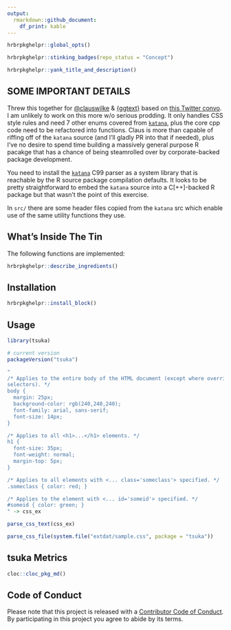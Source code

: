 ```yaml
---
output: 
  rmarkdown::github_document:
    df_print: kable
---
```

```r
hrbrpkghelpr::global_opts()
```

```r
hrbrpkghelpr::stinking_badges(repo_status = "Concept")
```

```r
hrbrpkghelpr::yank_title_and_description()
```

## SOME IMPORTANT DETAILS

Threw this together for [\@clauswilke](https://github.com/clauswilke) & [{ggtext}](https://github.com/clauswilke/ggtext) based on [this Twitter convo](https://twitter.com/hrbrmstr/status/1159920814801731586). I am unlikely to work on this more w/o serious prodding. It only handles CSS style rules and need 7 other enums covered from [`katana`](https://github.com/hackers-painters/katana-parser/blob/master/src/katana.h#L38-L48), plus the core cpp code need to be refactored into functions. Claus is more than capable of riffing off of the `katana` source (and I'll gladly PR into that if needed), plus I've no desire to spend time building a massively general purpose R pacakge that has a chance of being steamrolled over by corporate-backed package development.

You need to install the [`katana`](https://github.com/hackers-painters/katana-parser) C99 parser as a system library that is reachable by the R source package compilation defaults. It looks to be pretty straightforward to embed the `katana` source into a C[++]-backed R package but that wasn't the point of this exercise.

In `src/` there are some header files copied from the `katana` src which enable use of the same utility functions they use.

## What's Inside The Tin

The following functions are implemented:

```r
hrbrpkghelpr::describe_ingredients()
```

## Installation

```r
hrbrpkghelpr::install_block()
```
## Usage

```r
library(tsuka)

# current version
packageVersion("tsuka")

```

```r
"
/* Applies to the entire body of the HTML document (except where overridden by more specific
selectors). */
body {
  margin: 25px;
  background-color: rgb(240,240,240);
  font-family: arial, sans-serif;
  font-size: 14px;
}

/* Applies to all <h1>...</h1> elements. */
h1 {
  font-size: 35px;
  font-weight: normal;
  margin-top: 5px;
}

/* Applies to all elements with <... class='someclass'> specified. */
.someclass { color: red; }

/* Applies to the element with <... id='someid'> specified. */
#someid { color: green; }
" -> css_ex

parse_css_text(css_ex)
```

```r
parse_css_file(system.file("extdat/sample.css", package = "tsuka"))
```

## tsuka Metrics

```r
cloc::cloc_pkg_md()
```

## Code of Conduct

Please note that this project is released with a [Contributor Code of Conduct](CONDUCT.md). 
By participating in this project you agree to abide by its terms.
